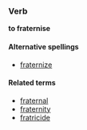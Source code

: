 ===Verb===
'''to fraternise'''

====Alternative spellings====
*[[fraternize]]

====Related terms====
*[[fraternal]]
*[[fraternity]]
*[[fratricide]]